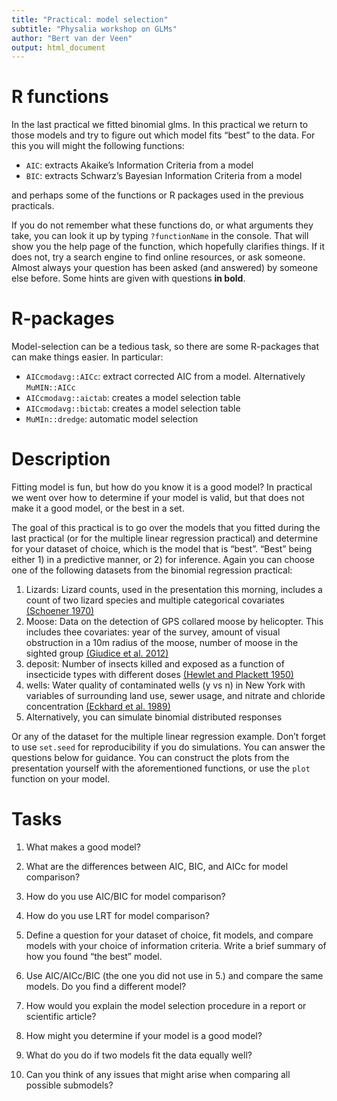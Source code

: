 ```yaml
---
title: "Practical: model selection"
subtitle: "Physalia workshop on GLMs"
author: "Bert van der Veen"
output: html_document
---
```


# R functions

In the last practical we fitted binomial glms. In this practical we return to those models and try to figure out which model fits "best" to the data. For this you will might the following functions:

- `AIC`: extracts Akaike's Information Criteria from a model
- `BIC`: extracts Schwarz's Bayesian Information Criteria from a model

and perhaps some of the functions or R packages used in the previous practicals.

If you do not remember what these functions do, or what arguments they take, you can look it up by typing `?functionName` in the console. That will show you the help page of the function, which hopefully clarifies things. If it does not, try a search engine to find online resources, or ask someone. Almost always your question has been asked (and answered) by someone else before. Some hints are given with questions **in bold**.

# R-packages

Model-selection can be a tedious task, so there are some R-packages that can make things easier. In particular:

- `AICcmodavg::AICc`: extract corrected AIC from a model. Alternatively `MuMIN::AICc`
- `AICcmodavg::aictab`: creates a model selection table 
- `AICcmodavg::bictab`: creates a model selection table
- `MuMIn::dredge`: automatic model selection

# Description

Fitting model is fun, but how do you know it is a good model? In practical we went over how to determine if your model is valid, but that does not make it a good model, or the best in a set.

The goal of this practical is to go over the models that you fitted during the last practical (or for the multiple linear regression practical) and determine for your dataset of choice, which is the model that is "best". "Best" being either 1) in a predictive manner, or 2) for inference. Again you can choose one of the following datasets from the binomial regression practical:

1. Lizards: Lizard counts, used in the presentation this morning, includes a count of two lizard species and multiple categorical covariates [(Schoener 1970)](https://esajournals.onlinelibrary.wiley.com/doi/10.2307/1935376)
2. Moose: Data on the detection of GPS collared moose by helicopter. This includes thee covariates: year of the survey, amount of visual obstruction in a 10m radius of the moose, number of moose in the sighted group [(Giudice et al. 2012)](https://wildlife.onlinelibrary.wiley.com/doi/full/10.1002/jwmg.213)
3. deposit: Number of insects killed and exposed as a function of insecticide types with different doses [(Hewlet and Plackett 1950)](https://onlinelibrary.wiley.com/doi/abs/10.1111/j.1744-7348.1950.tb00973.x)
4. wells: Water quality of contaminated wells (y vs n) in New York with variables of surrounding land use, sewer usage, and nitrate and chloride concentration [(Eckhard et al. 1989)](https://pubs.usgs.gov/publication/wri864142)
5. Alternatively, you can simulate binomial distributed responses

Or any of the dataset for the multiple linear regression example. Don't forget to use `set.seed` for reproducibility if you do simulations. You can answer the questions below for guidance. You can construct the plots from the presentation yourself with the aforementioned functions, or use the `plot` function on your model.

# Tasks

1. What makes a good model?

2. What are the differences between AIC, BIC, and AICc for model comparison?

3. How do you use AIC/BIC for model comparison?

4. How do you use LRT for model comparison?

5. Define a question for your dataset of choice, fit models, and compare models with your choice of information criteria. Write a brief summary of how you found "the best" model.

6. Use AIC/AICc/BIC (the one you did not use in 5.) and compare the same models. Do you find a different model?

7. How would you explain the model selection procedure in a report or scientific article?

8. How might you determine if your model is a good model?

9. What do you do if two models fit the data equally well?

10. Can you think of any issues that might arise when comparing all possible submodels?